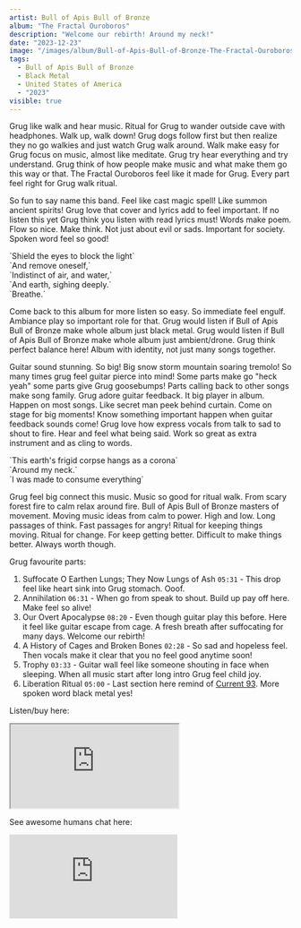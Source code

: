 ```yaml
---
artist: Bull of Apis Bull of Bronze
album: "The Fractal Ouroboros"
description: "Welcome our rebirth! Around my neck!"
date: "2023-12-23"
image: "/images/album/Bull-of-Apis-Bull-of-Bronze-The-Fractal-Ouroboros.jpg"
tags:
  - Bull of Apis Bull of Bronze
  - Black Metal
  - United States of America
  - "2023"
visible: true
---
```


Grug like walk and hear music. Ritual for Grug to wander outside cave with headphones. Walk up, walk down! Grug dogs follow first but then realize they no go walkies and just watch Grug walk around.
Walk make easy for Grug focus on music, almost like meditate. Grug try hear everything and try understand.
Grug think of how people make music and what make them go this way or that. The Fractal Ouroboros feel like it made for Grug. Every part feel right for Grug walk ritual.

So fun to say name this band. Feel like cast magic spell! Like summon ancient spirits! Grug love that cover and lyrics add to feel important. If no listen this yet Grug think you listen with read lyrics must! Words make poem. Flow so nice. Make think. Not just about evil or sads. Important for society. Spoken word feel so good!

<div className="text-center">
  `Shield the eyes to block the light` <br />
  `And remove oneself,` <br />
  `Indistinct of air, and water,` <br />
  `And earth, sighing deeply.` <br />
  `Breathe.` <br />
</div>

Come back to this album for more listen so easy. So immediate feel engulf. Ambiance play so important
role for that. Grug would listen if Bull of Apis Bull of Bronze make whole album
just black metal. Grug would listen if Bull of Apis Bull of Bronze make whole album
just ambient/drone. Grug think perfect balance here! Album with identity, not
just many songs together.

Guitar sound stunning. So big! Big snow storm mountain soaring tremolo! So many times grug feel guitar pierce into mind! Some parts make go "heck yeah" some parts give Grug goosebumps! Parts calling back to other songs make song family.
Grug adore guitar feedback. It big player in album. Happen on most songs. Like secret man peek behind curtain. Come on stage for big moments! Know something important happen when guitar feedback sounds come!
Grug love how express vocals from talk to sad to shout to fire. Hear and feel what being said. Work so great as extra instrument and as cling to words.

<div className="text-center">
  `This earth's frigid corpse hangs as a corona` <br /> `Around my neck.`
  <br /> `I was made to consume everything`
</div>

Grug feel big connect this music. Music so good for ritual walk. From scary forest fire to calm relax around fire. Bull of Apis Bull of Bronze masters of movement. Moving music ideas from calm to power. High and low. Long passages of think. Fast passages for angry! Ritual for keeping things moving. Ritual for change. For keep getting better. Difficult to make things better. Always worth though.

Grug favourite parts:

1. Suffocate O Earthen Lungs; They Now Lungs of Ash `05:31` - This drop feel like heart sink into Grug stomach. Ooof.
1. Annihilation `06:31` - When go from speak to shout. Build up pay off here. Make feel so alive!
1. Our Overt Apocalypse `08:20` - Even though guitar play this before. Here it feel like guitar escape from cage. A fresh breath after suffocating for many days. Welcome our rebirth!
1. A History of Cages and Broken Bones `02:28` - So sad and hopeless feel. Then vocals make it clear that you no feel good anytime soon!
1. Trophy `03:33` - Guitar wall feel like someone shouting in face when sleeping. When all music start after long intro Grug feel child joy.
1. Liberation Ritual `05:00` - Last section here remind of <a href="https://www.youtube.com/watch?v=lxZpEFJhO6k" target="_blank">Current 93</a>. More spoken word black metal yes!

Listen/buy here:

<iframe
  style={{ border: "0", width: "350px", height: "690px" }}
  src="https://bandcamp.com/EmbeddedPlayer/album=1662818832/size=large/bgcol=333333/linkcol=ffffff/transparent=true/"
  seamless>
  <a href="https://bullofapisbullofbronze.bandcamp.com/album/the-fractal-ouroboros">
    The Fractal Ouroboros by Bull of Apis Bull of Bronze
  </a>
</iframe>

See awesome humans chat here:

<div class="embed-container">
  <iframe
    class="embed-video"
    src="https://www.youtube-nocookie.com/embed/PYzEdOHb0UA?si=kdB8p27k4xxvLeNn"
    frameborder="0"
    allow="accelerometer; autoplay; clipboard-write; encrypted-media; gyroscope; picture-in-picture; web-share"
    allowfullscreen></iframe>
</div>
